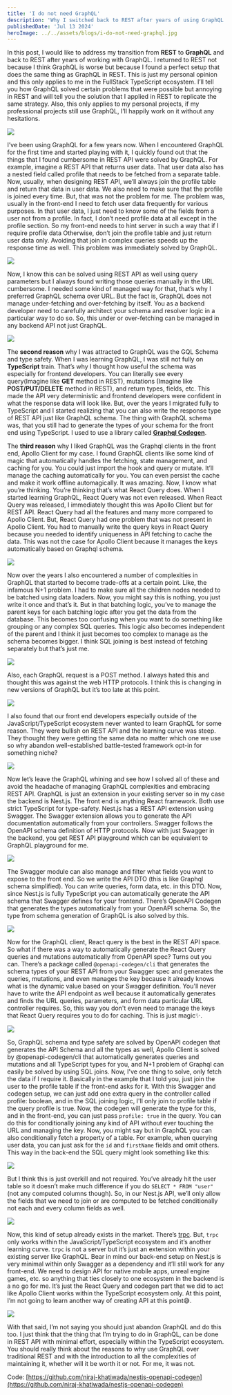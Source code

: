 ```yaml
---
title: 'I do not need GraphQL'
description: 'Why I switched back to REST after years of using GraphQL.'
publishedDate: 'Jul 13 2024'
heroImage: ../../assets/blogs/i-do-not-need-graphql.jpg
---
```


In this post, I would like to address my transition from **REST** to **GraphQL** and back to REST after years of working with GraphQL. I returned to REST not because I think GraphQL is worse but because I found a perfect setup that does the same thing as GraphQL in REST. This is just my personal opinion and this only applies to me in the FullStack TypeScript ecosystem. I’ll tell you how GraphQL solved certain problems that were possible but annoying in REST and will tell you the solution that I applied in REST to replicate the same strategy. Also, this only applies to my personal projects, if my professional projects still use GraphQL, I’ll happily work on it without any hesitations.

<img src="https://cdn.hashnode.com/res/hashnode/image/upload/v1720869580766/3f8d05b3-b99e-44c9-af49-a972dd65f782.png" />

I’ve been using GraphQL for a few years now. When I encountered GraphQL for the first time and started playing with it, I quickly found out that the things that I found cumbersome in REST API were solved by GraphQL. For example, imagine a REST API that returns user data. That user data also has a nested field called profile that needs to be fetched from a separate table. Now, usually, when designing REST API, we’ll always join the profile table and return that data in user data. We also need to make sure that the profile is joined every time. But, that was not the problem for me. The problem was, usually in the front-end I need to fetch user data frequently for various purposes. In that user data, I just need to know some of the fields from a user not from a profile. In fact, I don’t need profile data at all except in the profile section. So my front-end needs to hint server in such a way that if I require profile data Otherwise, don’t join the profile table and just return user data only. Avoiding that join in complex queries speeds up the response time as well. This problem was immediately solved by GraphQL.

<img src="https://cdn.hashnode.com/res/hashnode/image/upload/v1720869775465/b78fbe74-d5c2-4cbb-bee7-ad5f7724b5ac.png" />

Now, I know this can be solved using REST API as well using query parameters but I always found writing those queries manually in the URL cumbersome. I needed some kind of managed way for that, that’s why I preferred GraphQL schema over URL. But the fact is, GraphQL does not manage under-fetching and over-fetching by itself. You as a backend developer need to carefully architect your schema and resolver logic in a particular way to do so. So, this under or over-fetching can be managed in any backend API not just GraphQL.

<img src="https://cdn.hashnode.com/res/hashnode/image/upload/v1720870379172/802f1bf2-3f7f-488d-a379-83a6dd668eb6.png" />

The **second reason** why I was attracted to GraphQL was the GQL Schema and type safety. When I was learning GraphQL, I was still not fully on **TypeScript** train. That’s why I thought how useful the schema was especially for frontend developers. You can literally see every query(Imagine like **GET** method in REST), mutations (Imagine like **POST/PUT/DELETE** method in REST), and return types, fields, etc. This made the API very deterministic and frontend developers were confident in what the response data will look like. But, over the years I migrated fully to TypeScript and I started realizing that you can also write the response type of REST API just like GraphQL schema. The thing with GraphQL schema was, that you still had to generate the types of your schema for the front end using TypeScript. I used to use a library called [**Graphql Codegen**](https://the-guild.dev/graphql/codegen).

The **third reason** why I liked GraphQL was the Graphql clients in the front end, Apollo Client for my case. I found GraphQL clients like some kind of magic that automatically handles the fetching, state management, and caching for you. You could just import the hook and query or mutate. It’ll manage the caching automatically for you. You can even persist the cache and make it work offline automagically. It was amazing. Now, I know what you’re thinking. You’re thinking that’s what React Query does. When I started learning GraphQL, React Query was not even released. When React Query was released, I immediately thought this was Apollo Client but for REST API. React Query had all the features and many more compared to Apollo Client. But, React Query had one problem that was not present in Apollo Client. You had to manually write the query keys in React Query because you needed to identify uniqueness in API fetching to cache the data. This was not the case for Apollo Client because it manages the keys automatically based on Graphql schema.

<img src="https://cdn.hashnode.com/res/hashnode/image/upload/v1720870312129/07d81b85-3241-4d56-a8e0-da6b8edd581e.png" />

Now over the years I also encountered a number of complexities in GraphQL that started to become trade-offs at a certain point. Like, the infamous N+1 problem. I had to make sure all the children nodes needed to be batched using data loaders. Now, you might say this is nothing, you just write it once and that’s it. But in that batching logic, you’ve to manage the parent keys for each batching logic after you get the data from the database. This becomes too confusing when you want to do something like grouping or any complex SQL queries. This logic also becomes independent of the parent and I think it just becomes too complex to manage as the schema becomes bigger. I think SQL joining is best instead of fetching separately but that’s just me.

<img src="https://cdn.hashnode.com/res/hashnode/image/upload/v1720870478312/d30cedbd-d67c-4b10-97ed-12b279060408.png" />

Also, each GraphQL request is a POST method. I always hated this and thought this was against the web HTTP protocols. I think this is changing in new versions of GraphQL but it’s too late at this point.

<img src="https://cdn.hashnode.com/res/hashnode/image/upload/v1720870558192/2a57fd54-a752-4341-a20f-d2c93e26dfd8.png" />

I also found that our front end developers especially outside of the JavaScript/TypeScript ecosystem never wanted to learn GraphQL for some reason. They were bullish on REST API and the learning curve was steep. They thought they were getting the same data no matter which one we use so why abandon well-established battle-tested framework opt-in for something niche?

<img src="https://cdn.hashnode.com/res/hashnode/image/upload/v1720870723874/6e6797c7-6183-48d2-8a92-0c77c000152c.png" />

Now let’s leave the GraphQL whining and see how I solved all of these and avoid the headache of managing GraphQL complexities and embracing REST API. GraphQL is just an extension in your existing server so in my case the backend is Nest.js. The front end is anything React framework. Both use strict TypeScript for type-safety. Nest.js has a REST API extension using Swagger. The Swagger extension allows you to generate the API documentation automatically from your controllers. Swagger follows the OpenAPI schema definition of HTTP protocols. Now with just Swagger in the backend, you get REST API playground which can be equivalent to GraphQL playground for me.

<img src="https://cdn.hashnode.com/res/hashnode/image/upload/v1720870829696/c8c12278-4bc7-43e1-9c68-de97b5e76c8a.png" />

The Swagger module can also manage and filter what fields you want to expose to the front end. So we write the API DTO (this is like Graphql schema simplified). You can write queries, form data, etc. in this DTO. Now, since Nest.js is fully TypeScript you can automatically generate the API schema that Swagger defines for your frontend. There’s OpenAPI Codegen that generates the types automatically from your OpenAPI schema. So, the type from schema generation of GraphQL is also solved by this.

<img src="https://cdn.hashnode.com/res/hashnode/image/upload/v1720870848372/852223ce-b3b9-420b-8614-a8b00f41bf92.png" />

Now for the GraphQL client, React query is the best in the REST API space. So what if there was a way to automatically generate the React Query queries and mutations automatically from OpenAPI spec? Turns out you can. There’s a package called `@openapi-codegen/cli` that generates the schema types of your REST API from your Swagger spec and generates the queries, mutations, and even manages the key because it already knows what is the dynamic value based on your Swagger definition. You'll never have to write the API endpoint as well because it automatically generates and finds the URL queries, parameters, and form data particular URL controller requires. So, this way you don't even need to manage the keys that React Query requires you to do for caching. This is just magic✨.

<img src="https://cdn.hashnode.com/res/hashnode/image/upload/v1720870961505/66320144-ae45-45d4-8b59-dc057a588482.png" />

So, GraphQL schema and type safety are solved by OpenAPI codegen that generates the API Schema and all the types as well, Apollo Client is solved by @openapi-codegen/cli that automatically generates queries and mutations and all TypeScript types for you, and N+1 problem of Graphql can easily be solved by using SQL joins. Now, I've one thing to solve, only fetch the data if I require it. Basically in the example that I told you, just join the user to the profile table if the front-end asks for it. With this Swagger and codegen setup, we can just add one extra query in the controller called profile: boolean, and in the SQL joining logic, I'll only join to profile table if the query profile is true. Now, the codegen will generate the type for this, and in the front-end, you can just pass `profile: true` in the query. You can do this for conditionally joining any kind of API without ever touching the URL and managing the key. Now, you might say but in GraphQL you can also conditionally fetch a property of a table. For example, when querying user data, you can just ask for the `id` and `firstName` fields and omit others. This way in the back-end the SQL query might look something like this:

<img src="https://cdn.hashnode.com/res/hashnode/image/upload/v1720871045688/9c162fd7-0aaa-4ff8-bdcd-b71e136f9c1f.png" />

But I think this is just overkill and not required. You’ve already hit the user table so it doesn’t make much difference if you do `SELECT * FROM "user"` (not any computed columns though). So, in our Nest.js API, we’ll only allow the fields that we need to join or are computed to be fetched conditionally not each and every column fields as well.

<img src="https://cdn.hashnode.com/res/hashnode/image/upload/v1720871193902/c1db4449-44e8-425c-8c38-2cf75f2e06e1.png" />

Now, this kind of setup already exists in the market. There’s [trpc](https://trpc.io/). But, `trpc` only works within the JavaScript/TypeScript ecosystem and it’s another learning curve. `trpc` is not a server but it’s just an extension within your existing server like GraphQL. Bear in mind our back-end setup on Nest.js is very minimal within only Swagger as a dependency and it’ll still work for any front-end. We need to design API for native mobile apps, unreal engine games, etc. so anything that ties closely to one ecosystem in the backend is a no go for me. It’s just the React Query and codegen part that we did to act like Apollo Client works within the TypeScript ecosystem only. At this point, I’m not going to learn another way of creating API at this point😅.

<img src="https://cdn.hashnode.com/res/hashnode/image/upload/v1720871361839/35c0f04b-89b7-4aa4-813e-c880714b504c.png" />

With that said, I’m not saying you should just abandon GraphQL and do this too. I just think that the thing that I’m trying to do in GraphQL, can be done in REST API with minimal effort, especially within the TypeScript ecosystem. You should really think about the reasons to why use GraphQL over traditional REST and with the introduction to all the complexities of maintaining it, whether will it be worth it or not. For me, it was not.

Code: [https://github.com/niraj-khatiwada/nestjs-openapi-codegen](https://github.com/niraj-khatiwada/nestjs-openapi-codegen)